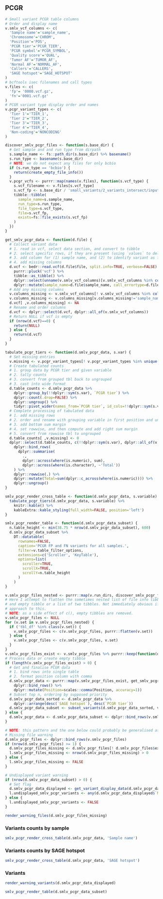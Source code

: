 ## PCGR
```r
# Small variant PCGR table columns
# Order and display name
v.smlv_vcf_columns <- c(
  'Sample name'='sample_name',
  'Chromosome'='CHROM',
  'Position'='POS',
  'PCGR tier'='PCGR_TIER',
  'PCGR symbol'='PCGR_SYMBOL',
  'Quality score'='QUAL',
  'Tumor AF'='TUMOR_AF',
  'Normal AF'='NORMAL_AF',
  'Callers'='CALLERS',
  'SAGE hotspot'='SAGE_HOTSPOT'
)
# bcftools isec filenames and call types
v.files <- c(
  'fp'= '0000.vcf.gz',
  'fn'='0001.vcf.gz'
)
# PCGR variant type display order and names
v.pcgr_variant_types <- c(
  'Tier 1'='TIER_1',
  'Tier 2'='TIER_2',
  'Tier 3'='TIER_3',
  'Tier 4'='TIER_4',
  'Non-coding'='NONCODING'
)
```

```r
discover_smlv_pcgr_files <- function(s.base_dir) {
  # Get sample and and run type from dirpath
  s.sample_name <- fs::path_dir(s.base_dir) %>% basename()
  s.run_type <- basename(s.base_dir)
  # NOTE: we do not expect any files for only bcbio
  if (s.run_type == 'bcbio') {
    return(create_empty_file_info())
  }
  v.pcgr_vcfs <- purrr::map(names(v.files), function(s.vcf_type) {
    s.vcf_filename <- v.files[s.vcf_type]
    s.vcf_fp <- s.base_dir / 'small_variants/2_variants_intersect/input/pcgr' / s.vcf_filename
    tibble::tibble(
      sample_name=s.sample_name,
      run_type=s.run_type,
      file_type=s.vcf_type,
      file=s.vcf_fp,
      exists=fs::file_exists(s.vcf_fp)
    )
  })
}

get_smlv_pcgr_data <- function(d.file) {
  # Collect variant data
  # 1. read in vcf, select data section, and convert to tibble
  # 2. select specific rows, if they are present (using `values` to delay renaming columns until later)
  # 3. add column for (1) sample name, and (2) to identify variant as fp or fn
  # 4. add missing columns
  d.vcf <- bedr::read.vcf(d.file$file, split.info=TRUE, verbose=FALSE) %>%
    purrr::pluck('vcf') %>%
    tibble::as_tibble() %>%
    dplyr::select(unname(v.smlv_vcf_columns)[v.smlv_vcf_columns %in% colnames(.)]) %>%
    dplyr::mutate(sample_name=d.file$sample_name, call_errortype=d.file$file_type)
  # Add any missing columns
  v.columns_missing <- v.smlv_vcf_columns[! v.smlv_vcf_columns %in% colnames(d.vcf)]
  v.columns_missing <- v.columns_missing[v.columns_missing!='sample_name']
  d.vcf[ ,v.columns_missing] <- NA
  # Rename and order columns
  d.vcf <- dplyr::select(d.vcf, dplyr::all_of(v.smlv_vcf_columns))
  # Return NULL if vcf is empty
  if (nrow(d.vcf)==0) {
    return(NULL)
  } else {
    return(d.vcf)
  }
}

tabulate_pcgr_tiers <- function(d.smlv_pcgr_data, s.var) {
  # Set missing entries
  v.missing <- v.pcgr_variant_types[! v.pcgr_variant_types %in% unique(d.smlv_pcgr_data$`PCGR tier`)]
  # Create tabulated counts
  # 1. group data by PCGR tier and given variable
  # 2. tally counts
  # 3. convert from grouped tbl back to ungrouped
  # 3. cast into wide format
  d.table_counts <- d.smlv_pcgr_data %>%
    dplyr::group_by(!!dplyr::sym(s.var), `PCGR tier`) %>%
    dplyr::count(.drop=FALSE) %>%
    dplyr::ungroup() %>%
    tidyr::pivot_wider(names_from=`PCGR tier`, id_cols=!!dplyr::sym(s.var), values_from=n, values_fill=0)
  # Complete processing of tabulated data
  # 1. add missing rows
  # 2. order and rename with grouping variable in first position and unknown categories at end
  # 3. add bottom sum margin
  # 4. set rowwise, and then compute and add right sum margin
  # 5. convert from rowwise tbl to ungrouped
  d.table_counts[ ,v.missing] <- 0
  dplyr::select(d.table_counts, c(!!dplyr::sym(s.var), dplyr::all_of(v.pcgr_variant_types)), dplyr::everything()) %>%
    dplyr::bind_rows(
      dplyr::summarise(
        .,
        dplyr::across(where(is.numeric), sum),
        dplyr::across(where(is.character), ~'Total'))
    ) %>%
    dplyr::rowwise(.) %>%
    dplyr::mutate(Total=sum(dplyr::c_across(where(is.numeric)))) %>%
    dplyr::ungroup()
}

smlv_pcgr_render_cross_table <- function(d.smlv_pcgr_data, s.variable) {
  tabulate_pcgr_tiers(d.smlv_pcgr_data, s.variable) %>%
    knitr::kable() %>%
    kableExtra::kable_styling(full_width=FALSE, position='left')
}

smlv_pcgr_render_table <- function(d.smlv_pcgr_data_subset) {
  n.table_height <- min(38.75 * nrow(d.smlv_pcgr_data_subset), 600)
  d.smlv_pcgr_data_subset %>%
    DT::datatable(
      rownames=FALSE,
      caption='PCGR FP and FN variants for all samples.',
      filter=v.table_filter_options,
      extensions=c('Scroller', 'KeyTable'),
      options=list(
        scroller=TRUE,
        scrollX=TRUE,
        scrollY=n.table_height
      )
    )
}
```

```r
v.smlv_pcgr_files_nested <- purrr::map(v.run_dirs, discover_smlv_pcgr_files)
# Here I attempt to flatten the sometimes nested list of file info tibbles. We can get either
# and empty tibble or a list of two tibbles. Not immediately obvious if there is a clean tidyverse
# approach to this.
# NOTE: as a side effect of c(), empty tibbles are removed.
v.smlv_pcgr_files <- NULL
for (v.set in v.smlv_pcgr_files_nested) {
  if ('tbl_df' %in% class(v.set)) {
    v.smlv_pcgr_files <- c(v.smlv_pcgr_files, purrr::flatten(v.set))
  } else {
    v.smlv_pcgr_files <- c(v.smlv_pcgr_files, v.set)
  }
}
v.smlv_pcgr_files_exist <- v.smlv_pcgr_files %>% purrr::keep(function(d) { any(d$exists) })
# Process data or create empty tibble
if (length(v.smlv_pcgr_files_exist) > 0) {
  # Get and finalise PCGR data
  # 1. bind rows into single table
  # 2. format position column with comma
  d.smlv_pcgr_data <- purrr::map(v.smlv_pcgr_files_exist, get_smlv_pcgr_data) %>%
    dplyr::bind_rows() %>%
    dplyr::mutate(Position=scales::comma(Position, accuracy=1))
  # Subset top n, ordering by supposed priority
  d.smlv_pcgr_data_sorted <- d.smlv_pcgr_data %>%
    dplyr::arrange(desc(`SAGE hotspot`), desc(`PCGR tier`))
  d.smlv_pcgr_data_subset <- subset_variants(d.smlv_pcgr_data_sorted, v.table_display_max)
} else {
  d.smlv_pcgr_data <- d.smlv_pcgr_data_subset <- dplyr::bind_rows(v.smlv_vcf_columns)[NULL, ]
}
```

```r
# NOTE: this pattern and the one below could probably be generalised as a fn
# Missing file warning
d.smlv_pcgr_files <- dplyr::bind_rows(v.smlv_pcgr_files)
if (nrow(d.smlv_pcgr_files) >= 1) {
  d.smlv_pcgr_files_missing <- d.smlv_pcgr_files[! d.smlv_pcgr_files$exists, ]
  l.smlv_pcgr_files_missing <- nrow(d.smlv_pcgr_files_missing) > 0
} else {
  l.smlv_pcgr_files_missing <- FALSE
}

# Undisplayed variant warning
if (nrow(d.smlv_pcgr_data_subset) > 0) {
  # Set flag
  d.smlv_pcgr_data_displayed <- get_variant_display_data(d.smlv_pcgr_data, d.smlv_pcgr_data_subset)
  l.undisplayed_smlv_pcgr_variants <- any(d.smlv_pcgr_data_displayed$`Not displayed` > 0)
} else {
  l.undisplayed_smlv_pcgr_variants <- FALSE
}
```

```r
render_warning_files(d.smlv_pcgr_files_missing)
```

### Variants counts by sample
```r
smlv_pcgr_render_cross_table(d.smlv_pcgr_data, 'Sample name')
```

### Variants counts by SAGE hotspot
```r
smlv_pcgr_render_cross_table(d.smlv_pcgr_data, 'SAGE hotspot')
```

### Variants
```r
render_warning_variants(d.smlv_pcgr_data_displayed)
```

```r
smlv_pcgr_render_table(d.smlv_pcgr_data_subset)
```
